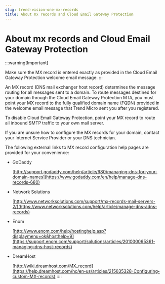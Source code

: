 ```yaml
---
slug: trend-vision-one-mx-records
title: About mx records and Cloud Email Gateway Protection
---
```

# About mx records and Cloud Email Gateway Protection

:::warning[Important]

Make sure the MX record is entered exactly as provided in the Cloud Email Gateway Protection welcome email message.
:::

An MX record (DNS mail exchanger host record) determines the message routing for all messages sent to a domain. To route messages destined for your domain through the Cloud Email Gateway Protection MTA, you must point your MX record to the fully qualified domain name (FQDN) provided in the welcome email message that Trend Micro sent you after you registered.

To disable Cloud Email Gateway Protection, point your MX record to route all inbound SMTP traffic to your own mail server.

If you are unsure how to configure the MX records for your domain, contact your Internet Service Provider or your DNS technician.

The following external links to MX record configuration help pages are provided for your convenience:

- GoDaddy

  [http://support.godaddy.com/help/article/680/managing-dns-for-your-domain-names](https://www.godaddy.com/en/help/manage-dns-records-680)

- Network Solutions

  [http://www.networksolutions.com/support/mx-records-mail-servers-2/](https://www.networksolutions.com/help/article/manage-dns-adns-records)

- Enom

  [http://www.enom.com/help/hostinghelp.asp?displaymenu=ok&hosthelp=9](https://support.enom.com/support/solutions/articles/201000065361-managing-dns-host-records)

- DreamHost

  [http://wiki.dreamhost.com/MX_record](https://help.dreamhost.com/hc/en-us/articles/215035328-Configuring-custom-MX-records)
::::
